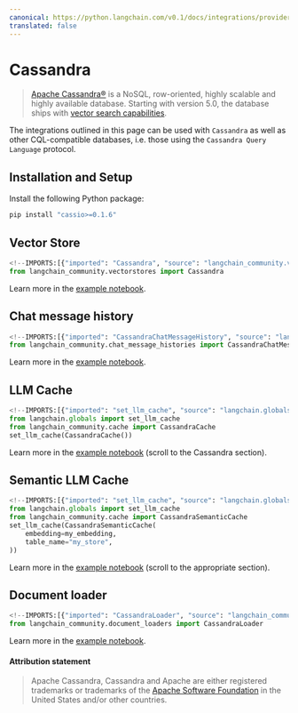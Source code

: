 ```yaml
---
canonical: https://python.langchain.com/v0.1/docs/integrations/providers/cassandra
translated: false
---
```


# Cassandra

> [Apache Cassandra®](https://cassandra.apache.org/) is a NoSQL, row-oriented, highly scalable and highly available database.
> Starting with version 5.0, the database ships with [vector search capabilities](https://cassandra.apache.org/doc/trunk/cassandra/vector-search/overview.html).

The integrations outlined in this page can be used with `Cassandra` as well as other CQL-compatible databases,
i.e. those using the `Cassandra Query Language` protocol.

## Installation and Setup

Install the following Python package:

```bash
pip install "cassio>=0.1.6"
```

## Vector Store

```python
<!--IMPORTS:[{"imported": "Cassandra", "source": "langchain_community.vectorstores", "docs": "https://api.python.langchain.com/en/latest/vectorstores/langchain_community.vectorstores.cassandra.Cassandra.html", "title": "Cassandra"}]-->
from langchain_community.vectorstores import Cassandra
```

Learn more in the [example notebook](/docs/integrations/vectorstores/cassandra).

## Chat message history

```python
<!--IMPORTS:[{"imported": "CassandraChatMessageHistory", "source": "langchain_community.chat_message_histories", "docs": "https://api.python.langchain.com/en/latest/chat_message_histories/langchain_community.chat_message_histories.cassandra.CassandraChatMessageHistory.html", "title": "Cassandra"}]-->
from langchain_community.chat_message_histories import CassandraChatMessageHistory
```

Learn more in the [example notebook](/docs/integrations/memory/cassandra_chat_message_history).

## LLM Cache

```python
<!--IMPORTS:[{"imported": "set_llm_cache", "source": "langchain.globals", "docs": "https://api.python.langchain.com/en/latest/globals/langchain.globals.set_llm_cache.html", "title": "Cassandra"}, {"imported": "CassandraCache", "source": "langchain_community.cache", "docs": "https://api.python.langchain.com/en/latest/cache/langchain_community.cache.CassandraCache.html", "title": "Cassandra"}]-->
from langchain.globals import set_llm_cache
from langchain_community.cache import CassandraCache
set_llm_cache(CassandraCache())
```

Learn more in the [example notebook](/docs/integrations/llms/llm_caching#cassandra-caches) (scroll to the Cassandra section).

## Semantic LLM Cache

```python
<!--IMPORTS:[{"imported": "set_llm_cache", "source": "langchain.globals", "docs": "https://api.python.langchain.com/en/latest/globals/langchain.globals.set_llm_cache.html", "title": "Cassandra"}, {"imported": "CassandraSemanticCache", "source": "langchain_community.cache", "docs": "https://api.python.langchain.com/en/latest/cache/langchain_community.cache.CassandraSemanticCache.html", "title": "Cassandra"}]-->
from langchain.globals import set_llm_cache
from langchain_community.cache import CassandraSemanticCache
set_llm_cache(CassandraSemanticCache(
    embedding=my_embedding,
    table_name="my_store",
))
```

Learn more in the [example notebook](/docs/integrations/llms/llm_caching#cassandra-caches) (scroll to the appropriate section).

## Document loader

```python
<!--IMPORTS:[{"imported": "CassandraLoader", "source": "langchain_community.document_loaders", "docs": "https://api.python.langchain.com/en/latest/document_loaders/langchain_community.document_loaders.cassandra.CassandraLoader.html", "title": "Cassandra"}]-->
from langchain_community.document_loaders import CassandraLoader
```

Learn more in the [example notebook](/docs/integrations/document_loaders/cassandra).

#### Attribution statement

> Apache Cassandra, Cassandra and Apache are either registered trademarks or trademarks of
> the [Apache Software Foundation](http://www.apache.org/) in the United States and/or other countries.